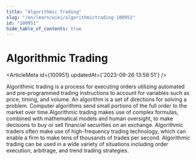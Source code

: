 ```yaml
---
title: "Algorithmic Trading"
slug: "/en/learn/wiki/algorithmictrading-100951"
id: "100951"
hide_table_of_contents: true
---
```



# Algorithmic Trading

<ArticleMeta id={100951} updatedAt={'2023-09-26 13:58:51'} />
<div className='border-solid border-b border-t-0 my-4 border-[var(--ifm-color-gray-300)]' />

Algorithmic trading is a process for executing orders utilizing automated and pre-programmed trading instructions to account for variables such as price, timing, and volume. An algorithm is a set of directions for solving a problem. Computer algorithms send small portions of the full order to the market over time.Algorithmic trading makes use of complex formulas, combined with mathematical models and human oversight, to make decisions to buy or sell financial securities on an exchange. Algorithmic traders often make use of high-frequency trading technology, which can enable a firm to make tens of thousands of trades per second. Algorithmic trading can be used in a wide variety of situations including order execution, arbitrage, and trend trading strategies.
